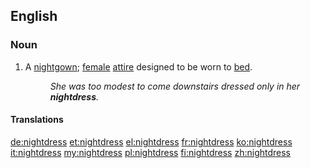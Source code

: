 ==English==

===Noun===
{{en-noun|es}}

# A [[nightgown]]; [[female]] [[attire]] designed to be worn to [[bed]].
#: ''She was too modest to come downstairs dressed only in her '''nightdress'''.''

====Translations====
{{trans-see|sleeping garment worn by women|nightgown}}

[[de:nightdress]]
[[et:nightdress]]
[[el:nightdress]]
[[fr:nightdress]]
[[ko:nightdress]]
[[it:nightdress]]
[[my:nightdress]]
[[pl:nightdress]]
[[fi:nightdress]]
[[zh:nightdress]]